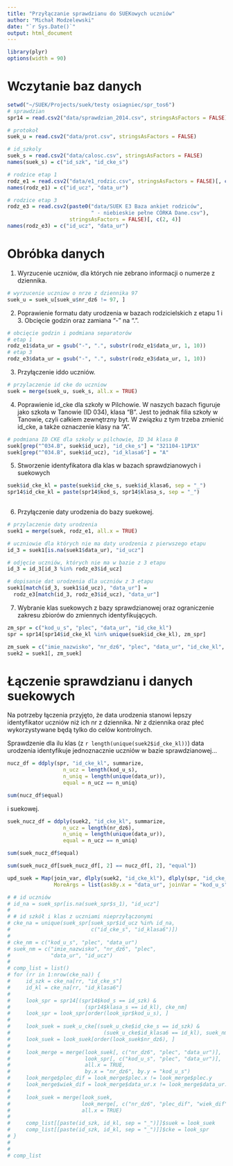 ```yaml
---
title: "Przyłączanie sprawdzianu do SUEKowych uczniów"
author: "Michał Modzelewski"
date: "`r Sys.Date()`"
output: html_document
---
```


```r
library(plyr)
options(width = 90)

```

# Wczytanie baz danych

```r
setwd("~/SUEK/Projects/suek/testy osiagniec/spr_tos6")
# sprawdzian
spr14 = read.csv2("data/sprawdzian_2014.csv", stringsAsFactors = FALSE)

# protokoł
suek_u = read.csv2("data/prot.csv", stringsAsFactors = FALSE)

# id_szkoly
suek_s = read.csv2("data/calosc.csv", stringsAsFactors = FALSE)
names(suek_s) = c("id_szk", "id_cke_s")

# rodzice etap 1
rodz_e1 = read.csv2("data/e1_rodzic.csv", stringsAsFactors = FALSE)[, c(1, 3)]
names(rodz_e1) = c("id_ucz", "data_ur")

# rodzice etap 3
rodz_e3 = read.csv2(paste0("data/SUEK E3 Baza ankiet rodziców",
                           " - niebieskie pełne CÓRKA Dane.csv"),
                    stringsAsFactors = FALSE)[, c(2, 4)]
names(rodz_e3) = c("id_ucz", "data_ur")

```

# Obróbka danych

1. Wyrzucenie uczniów, dla których nie zebrano informacji o numerze z dziennika.

```r
# wyrzucenie uczniow o nrze z dziennika 97
suek_u = suek_u[suek_u$nr_dz6 != 97, ]

```

2. Poprawienie formatu daty urodzenia w bazach rodzicielskich z etapu 1 i 3. Obcięcie godzin oraz zamiana "-" na ".".

```r
# obcięcie godzin i podmiana separatorów
# etap 1
rodz_e1$data_ur = gsub("-", ".", substr(rodz_e1$data_ur, 1, 10))
# etap 3
rodz_e3$data_ur = gsub("-", ".", substr(rodz_e3$data_ur, 1, 10))

```

3. Przyłączenie id\cke do uczniów.

```r
# przylaczenie id cke do uczniow
suek = merge(suek_u, suek_s, all.x = TRUE)

```

4. Poprawienie id\_cke dla szkoły w Pilchowie. W naszych bazach figuruje jako szkoła w Tanowie (ID 034), klasa "B". Jest to jednak filia szkoły w Tanowie, czyli całkiem zewnętrzny byt. W związku z tym trzeba zmienić id\_cke, a także oznaczenie klasy na "A". 

```r
# podmiana ID CKE dla szkoły w pilchowie, ID 34 klasa B
suek[grep("^034.B", suek$id_ucz), "id_cke_s"] = "321104-11P1X"
suek[grep("^034.B", suek$id_ucz), "id_klasa6"] = "A"

```

5. Stworzenie identyfikatora dla klas w bazach sprawdzianowych i suekowych

```r
suek$id_cke_kl = paste(suek$id_cke_s, suek$id_klasa6, sep = "_")
spr14$id_cke_kl = paste(spr14$kod_s, spr14$klasa_s, sep = "_")
                          
```

6. Przyłączenie daty urodzenia do bazy suekowej.

```r
# przylaczenie daty urodzenia
suek1 = merge(suek, rodz_e1, all.x = TRUE)

# uczniowie dla których nie ma daty urodzenia z pierwszego etapu
id_3 = suek1[is.na(suek1$data_ur), "id_ucz"]

# odjęcie uczniów, których nie ma w bazie z 3 etapu
id_3 = id_3[id_3 %in% rodz_e3$id_ucz]

# dopisanie dat urodzenia dla uczniów z 3 etapu
suek1[match(id_3, suek1$id_ucz), "data_ur"] =
  rodz_e3[match(id_3, rodz_e3$id_ucz), "data_ur"]

```

7. Wybranie klas suekowych z bazy sprawdzianowej oraz ograniczenie zakresu zbiorów do zmiennych identyfikujących.

```r
zm_spr = c("kod_u_s", "plec", "data_ur", "id_cke_kl")
spr = spr14[spr14$id_cke_kl %in% unique(suek$id_cke_kl), zm_spr]

zm_suek = c("imie_nazwisko", "nr_dz6", "plec", "data_ur", "id_cke_kl", "id_ucz")
suek2 = suek1[, zm_suek]

```

# Łączenie sprawdzianu i danych suekowych

Na potrzeby łączenia przyjęto, że data urodzenia stanowi lepszy identyfikator uczniów niż ich nr z dziennika. Nr z dziennika oraz płeć wykorzystywane będą tylko do celów kontrolnych.

Sprawdzenie dla ilu klas (z `r length(unique(suek2$id_cke_kl))`) data urodzenia identyfikuje jednoznacznie uczniów w bazie sprawdzianowej...

```r
nucz_df = ddply(spr, "id_cke_kl", summarize,
                  n_ucz = length(kod_u_s),
                  n_uniq = length(unique(data_ur)),
                  equal = n_ucz == n_uniq)

sum(nucz_df$equal)
```

i suekowej.

```r
suek_nucz_df = ddply(suek2, "id_cke_kl", summarize,
                  n_ucz = length(nr_dz6),
                  n_uniq = length(unique(data_ur)),
                  equal = n_ucz == n_uniq)

sum(suek_nucz_df$equal)

sum(suek_nucz_df[suek_nucz_df[, 2] == nucz_df[, 2], "equal"])
```


```r
upd_suek = Map(join_var, dlply(suek2, "id_cke_kl"), dlply(spr, "id_cke_kl"),
               MoreArgs = list(askBy.x = "data_ur", joinVar = "kod_u_s"))


```


```r
# # id uczniów
# id_na = suek_spr[is.na(suek_spr$s_1), "id_ucz"]
# 
# # id szkół i klas z uczniami nieprzyłączonymi
# cke_na = unique(suek_spr[suek_spr$id_ucz %in% id_na,
#                          c("id_cke_s", "id_klasa6")])
# 
# cke_nm = c("kod_u_s", "plec", "data_ur")
# suek_nm = c("imie_nazwisko", "nr_dz6", "plec",
#             "data_ur", "id_ucz")
# 
# comp_list = list()
# for (rr in 1:nrow(cke_na)) {
#     id_szk = cke_na[rr, "id_cke_s"]
#     id_kl = cke_na[rr, "id_klasa6"]
#     
#     look_spr = spr14[(spr14$kod_s == id_szk) &
#                        (spr14$klasa_s == id_kl), cke_nm]
#     look_spr = look_spr[order(look_spr$kod_u_s), ]
#     
#     look_suek = suek_u_cke[(suek_u_cke$id_cke_s == id_szk) &
#                              (suek_u_cke$id_klasa6 == id_kl), suek_nm]
#     look_suek = look_suek[order(look_suek$nr_dz6), ]
#     
#     look_merge = merge(look_suek[, c("nr_dz6", "plec", "data_ur")],
#                        look_spr[, c("kod_u_s", "plec", "data_ur")],
#                        all.x = TRUE,
#                        by.x = "nr_dz6", by.y = "kod_u_s")
#     look_merge$plec_dif = look_merge$plec.x != look_merge$plec.y                    
#     look_merge$wiek_dif = look_merge$data_ur.x != look_merge$data_ur.y
#     
#     look_suek = merge(look_suek,
#                       look_merge[, c("nr_dz6", "plec_dif", "wiek_dif")],
#                       all.x = TRUE)
#     
#     comp_list[[paste(id_szk, id_kl, sep = "_")]]$suek = look_suek
#     comp_list[[paste(id_szk, id_kl, sep = "_")]]$cke = look_spr
# }
# 
# 
# comp_list


```










